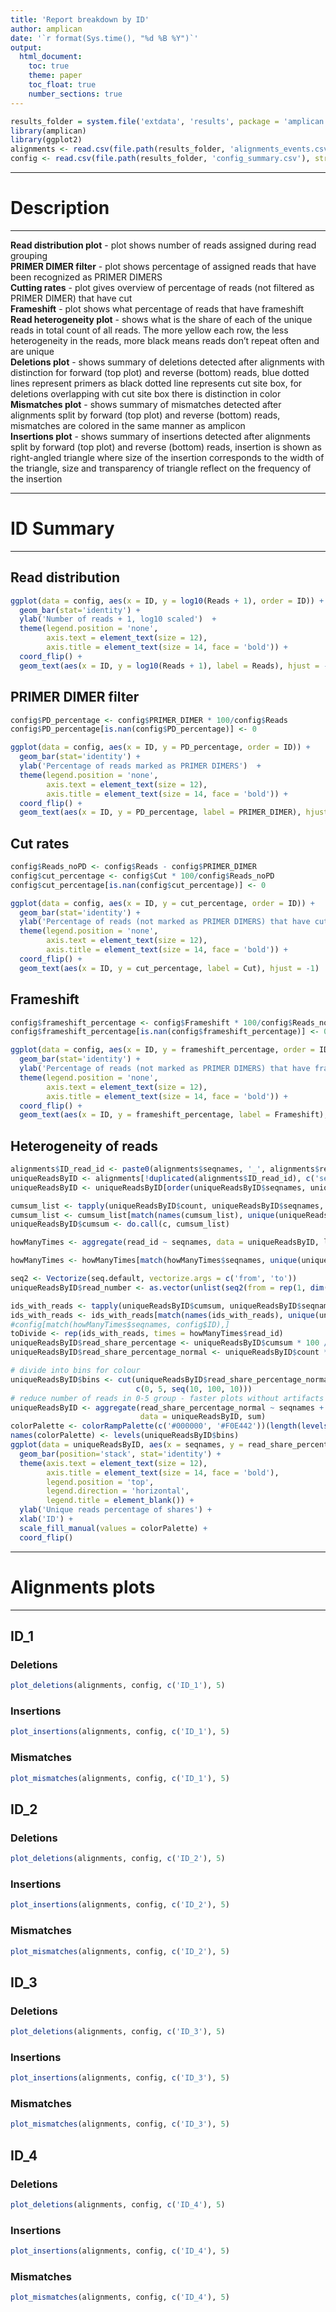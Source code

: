 ```yaml
---
title: 'Report breakdown by ID'
author: amplican
date: '`r format(Sys.time(), "%d %B %Y")`'
output:
  html_document:
    toc: true
    theme: paper
    toc_float: true
    number_sections: true
---
```


```r
results_folder = system.file('extdata', 'results', package = 'amplican')
library(amplican)
library(ggplot2)
alignments <- read.csv(file.path(results_folder, 'alignments_events.csv'), stringsAsFactors = FALSE)
config <- read.csv(file.path(results_folder, 'config_summary.csv'), stringsAsFactors = FALSE)
```

***

# Description  

***

**Read distribution plot** - plot shows number of reads assigned during read grouping  
**PRIMER DIMER filter** - plot shows percentage of assigned reads that have been recognized as PRIMER DIMERS  
**Cutting rates** - plot gives overview of percentage of reads (not filtered as PRIMER DIMER) that have cut  
**Frameshift** - plot shows what percentage of reads that have frameshift  
**Read heterogeneity plot** - shows what is the share of each of the unique reads in total count of all reads. The more yellow each row, the less heterogeneity in the reads, more black means reads don't repeat often and are unique  
**Deletions plot** - shows summary of deletions detected after alignments with distinction
for forward (top plot) and reverse (bottom) reads, blue dotted lines represent primers as black
dotted line represents cut site box, for deletions overlapping with cut site box there is distinction
in color  
**Mismatches plot** - shows summary of mismatches detected after alignments split by forward
(top plot) and reverse (bottom) reads, mismatches are colored in the same manner as amplicon  
**Insertions plot** - shows summary of insertions detected after alignments split by forward
(top plot) and reverse (bottom) reads, insertion is shown as right-angled triangle where size of
the insertion corresponds to the width of the triangle, size and transparency of triangle reflect on
the frequency of the insertion

***

# ID Summary  

***

## Read distribution  

```r
ggplot(data = config, aes(x = ID, y = log10(Reads + 1), order = ID)) +
  geom_bar(stat='identity') +
  ylab('Number of reads + 1, log10 scaled')  +
  theme(legend.position = 'none',
        axis.text = element_text(size = 12),
        axis.title = element_text(size = 14, face = 'bold')) +
  coord_flip() +
  geom_text(aes(x = ID, y = log10(Reads + 1), label = Reads), hjust = -1)
```

## PRIMER DIMER filter  

```r
config$PD_percentage <- config$PRIMER_DIMER * 100/config$Reads
config$PD_percentage[is.nan(config$PD_percentage)] <- 0  

ggplot(data = config, aes(x = ID, y = PD_percentage, order = ID)) +
  geom_bar(stat='identity') +
  ylab('Percentage of reads marked as PRIMER DIMERS')  +
  theme(legend.position = 'none',
        axis.text = element_text(size = 12),
        axis.title = element_text(size = 14, face = 'bold')) +
  coord_flip() +
  geom_text(aes(x = ID, y = PD_percentage, label = PRIMER_DIMER), hjust = -1)
```  

## Cut rates  

```r
config$Reads_noPD <- config$Reads - config$PRIMER_DIMER
config$cut_percentage <- config$Cut * 100/config$Reads_noPD
config$cut_percentage[is.nan(config$cut_percentage)] <- 0  

ggplot(data = config, aes(x = ID, y = cut_percentage, order = ID)) +
  geom_bar(stat='identity') +
  ylab('Percentage of reads (not marked as PRIMER DIMERS) that have cut site')  +
  theme(legend.position = 'none',
        axis.text = element_text(size = 12),
        axis.title = element_text(size = 14, face = 'bold')) +
  coord_flip() +
  geom_text(aes(x = ID, y = cut_percentage, label = Cut), hjust = -1)
```  

## Frameshift  

```r
config$frameshift_percentage <- config$Frameshift * 100/config$Reads_noPD
config$frameshift_percentage[is.nan(config$frameshift_percentage)] <- 0  

ggplot(data = config, aes(x = ID, y = frameshift_percentage, order = ID)) +
  geom_bar(stat='identity') +
  ylab('Percentage of reads (not marked as PRIMER DIMERS) that have frameshift')  +
  theme(legend.position = 'none',
        axis.text = element_text(size = 12),
        axis.title = element_text(size = 14, face = 'bold')) +
  coord_flip() +
  geom_text(aes(x = ID, y = frameshift_percentage, label = Frameshift), hjust = -1)
```  

## Heterogeneity of reads  

```r
alignments$ID_read_id <- paste0(alignments$seqnames, '_', alignments$read_id)
uniqueReadsByID <- alignments[!duplicated(alignments$ID_read_id), c('seqnames', 'read_id', 'count')]
uniqueReadsByID <- uniqueReadsByID[order(uniqueReadsByID$seqnames, uniqueReadsByID$count, decreasing = T),]  

cumsum_list <- tapply(uniqueReadsByID$count, uniqueReadsByID$seqnames, FUN = cumsum)
cumsum_list <- cumsum_list[match(names(cumsum_list), unique(uniqueReadsByID$seqnames))]
uniqueReadsByID$cumsum <- do.call(c, cumsum_list)

howManyTimes <- aggregate(read_id ~ seqnames, data = uniqueReadsByID, length)

howManyTimes <- howManyTimes[match(howManyTimes$seqnames, unique(uniqueReadsByID$seqnames)),]  

seq2 <- Vectorize(seq.default, vectorize.args = c('from', 'to'))
uniqueReadsByID$read_number <- as.vector(unlist(seq2(from = rep(1, dim(howManyTimes)[1]), to = howManyTimes$read_id, by = 1)))  

ids_with_reads <- tapply(uniqueReadsByID$cumsum, uniqueReadsByID$seqnames, FUN = max)
ids_with_reads <- ids_with_reads[match(names(ids_with_reads), unique(uniqueReadsByID$seqnames))]
#config[match(howManyTimes$seqnames, config$ID),]
toDivide <- rep(ids_with_reads, times = howManyTimes$read_id)
uniqueReadsByID$read_share_percentage <- uniqueReadsByID$cumsum * 100 / toDivide
uniqueReadsByID$read_share_percentage_normal <- uniqueReadsByID$count * 100 / toDivide  

# divide into bins for colour
uniqueReadsByID$bins <- cut(uniqueReadsByID$read_share_percentage_normal,
                            c(0, 5, seq(10, 100, 10)))
# reduce number of reads in 0-5 group - faster plots without artifacts
uniqueReadsByID <- aggregate(read_share_percentage_normal ~ seqnames + bins,
                             data = uniqueReadsByID, sum)
colorPalette <- colorRampPalette(c('#000000', '#F0E442'))(length(levels(uniqueReadsByID$bins)))
names(colorPalette) <- levels(uniqueReadsByID$bins)
ggplot(data = uniqueReadsByID, aes(x = seqnames, y = read_share_percentage_normal, fill = bins)) +
  geom_bar(position='stack', stat='identity') +
  theme(axis.text = element_text(size = 12),
        axis.title = element_text(size = 14, face = 'bold'),
        legend.position = 'top',
        legend.direction = 'horizontal',
        legend.title = element_blank()) +
  ylab('Unique reads percentage of shares') +
  xlab('ID') +
  scale_fill_manual(values = colorPalette) +
  coord_flip()
```  

***

# Alignments plots  

***

## ID_1  

### Deletions  

```r
plot_deletions(alignments, config, c('ID_1'), 5)
```  

### Insertions  

```r
plot_insertions(alignments, config, c('ID_1'), 5)
```  

### Mismatches  

```r
plot_mismatches(alignments, config, c('ID_1'), 5)
```  

## ID_2  

### Deletions  

```r
plot_deletions(alignments, config, c('ID_2'), 5)
```  

### Insertions  

```r
plot_insertions(alignments, config, c('ID_2'), 5)
```  

### Mismatches  

```r
plot_mismatches(alignments, config, c('ID_2'), 5)
```  

## ID_3  

### Deletions  

```r
plot_deletions(alignments, config, c('ID_3'), 5)
```  

### Insertions  

```r
plot_insertions(alignments, config, c('ID_3'), 5)
```  

### Mismatches  

```r
plot_mismatches(alignments, config, c('ID_3'), 5)
```  

## ID_4  

### Deletions  

```r
plot_deletions(alignments, config, c('ID_4'), 5)
```  

### Insertions  

```r
plot_insertions(alignments, config, c('ID_4'), 5)
```  

### Mismatches  

```r
plot_mismatches(alignments, config, c('ID_4'), 5)
```  

